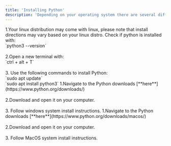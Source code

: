 ```yaml
---
title: 'Installing Python'
description: 'Depending on your operating system there are several different ways. The cards below list some common methods of installing python on various operating systems. This program is not always flawless, **be prepared to try multiple solutions and do some research / googling.**'
---
```

<CardGroup cols={1}>
  <Card title="Python for Linux" icon="linux">
    1.Your linux distribution may come with linux, please note that install directions may vary based on your linux distro. Check if python is installed with: <br />`python3 --version`<br /><br />
    2.Open a new terminal with: <br /> `ctrl + alt + T`<br /><br />
    3. Use the following commands to install Python: <br />
    `sudo apt update`<br />
    `sudo apt install python3`
  </Card>
  <Card title="Python for Windows" icon="windows">
    1.Navigate to the Python downloads [**here**](https://www.python.org/downloads/) <br /><br />
    2.Download and open it on your computer. <br /><br />
    3. Follow windows system install instructions.
  </Card>
  <Card title="Python for MacOS" icon="apple">
    1.Navigate to the Python downloads [**here**](https://www.python.org/downloads/macos/) <br /><br />
    2.Download and open it on your computer. <br /><br />
    3. Follow MacOS system install instructions.
  </Card>
</CardGroup>